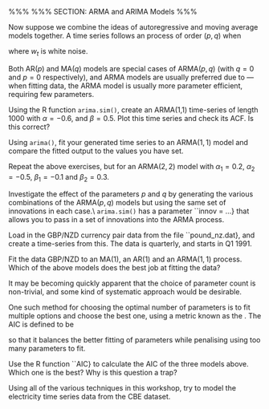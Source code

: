 

%%%
%%% SECTION: ARMA and ARIMA Models
%%%

\worksheetsection{ARMA and ARIMA Models}

\noindent
Now suppose we combine the ideas of autoregressive and moving average
models together. A time series follows an
\emph{autoregressive moving average (ARMA)} process of order $(p, q)$
when

\begin{equation}
x_t = \sum_{i=1}^p \alpha_i x_{t-i} + w_t + \sum_{j=1}^q \beta_j w_{t-j}
\end{equation}

\noindent
where $w_t$ is white noise.

Both $\text{AR}(p)$ and $\text{MA}(q)$ models are special cases of
$\text{ARMA}(p, q)$ (with $q = 0$ and $p = 0$ respectively), and ARMA
models are usually preferred due to \emph{parameter parsimony} ---
when fitting data, the ARMA model is usually more parameter efficient,
requiring few parameters.


Using the R function ``arima.sim()``, create an ARMA(1,1)
time-series of length 1000 with $\alpha = -0.6$, and
$\beta = 0.5$. Plot this time series and check its ACF. Is this
correct?


Using ``arima()``, fit your generated time series to an
$\text{ARMA}(1,1)$ model and compare the fitted output to the values
you have set.


Repeat the above exercises, but for an $\text{ARMA}(2, 2)$ model with
$\alpha_1 = 0.2$, $\alpha_2 = -0.5$, $\beta_1 = -0.1$ and
$\beta_2 = 0.3$.


Investigate the effect of the parameters $p$ and $q$ by generating the
various combinations of the $\text{ARMA}(p, q)$ models but using the
same set of innovations in each case.\\
\textbf{HINT:} ``arima.sim()`` has a parameter ``innov = ...}
that allows you to pass in a set of innovations into the ARMA process.


Load in the GBP/NZD currency pair data from the file
``pound\_nz.dat}, and create a time-series from this. The data is
quarterly, and starts in Q1 1991.


Fit the data GBP/NZD to an $\text{MA}(1)$, an $\text{AR}(1)$ and an
$\text{ARMA}(1, 1)$ process. Which of the above models does the best
job at fitting the data?

\vspace{5mm}

\noindent
It may be becoming quickly apparent that the choice of parameter count
is non-trivial, and some kind of systematic approach would be
desirable.

One such method for choosing the optimal number of parameters is to
fit multiple options and choose the best one, using a metric known as
the \emph{Akaike Information Criterion (AIC)}. The AIC is defined to
be

\begin{equation}
\text{AIC} = -2 \times \text{loglikelihood of fit} + 2 \times
\text{parameter count},
\end{equation}

\noindent
so that it balances the better fitting of parameters while penalising
using too many parameters to fit.


Use the R function ``AIC} to calculate the AIC of the three
models above. Which one is the best? Why is this question a trap?


Using all of the various techniques in this workshop, try to model the
electricity time series data from the CBE dataset.
